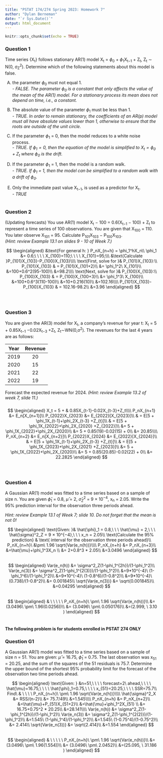 ```yaml
---
title: "PSTAT 174/274 Spring 2023: Homework 7"
author: "Dylan Berneman"
date: "`r Sys.Date()`"
output: html_document
---
```


```r
knitr::opts_chunk$set(echo = TRUE)
```

### Question 1
Time series {X~t~} follows stationary AR(1) model X~t~ = $\phi_0$ + $\phi_1$X~t−1~ + Z~t~, Z~t~ ∼ N(0, σ~Z~^2^). Determine which of the following statements about this model is false.\

  (A) the parameter $\phi_0$ must not equal 1.\
    *- FALSE. The parameter $\phi_0$ is a constant that only affects the value of the mean of the AR(1) model. For a stationary process its mean does not depend on time, i.e., a constant.*\
  
  (B) The absolute value of the parameter $\phi_1$ must be less than 1.\
    *- TRUE. In order to remain stationary, the coefficients of an AR(p) model must all have absolute values lower than 1, otherwise to ensure that the roots are outside of the unit circle.*\
  
  (C) If the parameter $\phi_1$ = 0, then the model reduces to a white noise process.\
    *- TRUE. If $\phi_1=0$, then the equation of the model is simplified to $X_t=\phi_0+Z_t$ where $\phi_0$ is the drift.*\
  
  (D) If the parameter $\phi_1$ = 1, then the model is a random walk.\
    *- TRUE. If $\phi_1$ = 1, then the model can be simplified to a random walk with a drift of $\phi_0$.*\
  
  (E) Only the immediate past value X~t−1~, is used as a predictor for X~t~.\
    *- TRUE*\
\
  
### Question 2
(Updating forecasts) You use AR(1) model X~t~ − 100 = 0.6(X~t−1~ − 100) + Z~t~ to represent a time series of 100 observations. You are given that X~100~ = 110. You later observe X~101~ = 95. Calculate P~101~X~103~ − P~100~X~103~.\
*(Hint: review Example 13.1 on slides 9 - 10 of Week 7.)*\

$$
\begin{aligned}
&\text{For general h: } P_nX_{n+h} = \phi_1^hX_n\\
\phi_1 &= 0.6;\ \ \ \ X_{100}=110;\ \ \ \ X_{101}=95;\\\
&\text{Calculate }P_{101}X_{103}-P_{100}X_{103}\\\\
\text{First, solve for }& P_{101}X_{103}:\\
P_{101}X_{103} & = P_{101}X_{101+2}\\
&= \phi_1^2\ X_{101}\\
&=100+0.6^2(95-100)\\
&=98.2\\\\
\text{Next, solve for }& P_{100}X_{103}:\\
P_{100}X_{103} & = P_{100}X_{100+3}\\
&= \phi_1^3\ X_{100}\\
&=100+0.6^3(110-100)\\
&=10+0.216(10)\\
&=102.16\\\\
P_{101}X_{103}-P_{100}X_{103} & = 102.16-98.2\\
&=3.96
\end{aligned}
$$
\
\

### Question 3
You are given the AR(3) model for X~t~, a company’s revenue for year t: X~t~ = 5 + 0.85X~t−1~ −0.02X~t−3~ +Z~t~, Z~t~∼WN(0,σ^2^). The revenues for the last 4 years are as follows:\

| Year | Revenue |
|:----:|:-------:|
| 2019 | 20 |
| 2020 | 15 |
| 2021 | 22 |
| 2022 | 19 |

Forecast the expected revenue for 2024. *(Hint: review Example 13.2 of week 7, slide 11.)*\
\
$$
\begin{aligned}
X_t = 5 + & 0.85X_{t-1}-0.02X_{t-3}+Z_t\\\\
P_nX_{n+1} &= E_n[X_{n+1}]\\
P_{2022}X_{2023} &= E_{2022}[X_{2023}]\\
& = E[5 + \phi_1X_{t-1}+\phi_2X_{t-3} +Z_{t}]\\
& = E[5 + \phi_1X_{2022}+\phi_2X_{2020} +Z_{2022}]\\
&= 5 + \phi_1X_{2022}+\phi_2X_{2020}\\
&= 5 + 0.85(19)-0.02(15) + 0\\
&= 20.85\\\\
P_nX_{n+2} &= E_n[X_{n+2}]\\
P_{2022}X_{2024} &= E_{2022}[X_{2024}]\\
& = E[5 + \phi_1X_{t-1}+\phi_2X_{t-3} +Z_{t}]\\
& = E[5 + \phi_1X_{2023}+\phi_2X_{2021} +Z_{2023}]\\
&= 5 + \phi_1X_{2022}+\phi_2X_{2020}\\
&= 5 + 0.85(20.85)-0.02(22) + 0\\
&= 22.2825
\end{aligned}
$$
\
\

### Question 4
A Gaussian AR(1) model was fitted to a time series based on a sample of size n. You are given
$\hat{\phi}_1$ = 0.8, $\hat{\mu}$ = 2, $\hat{\sigma}^2_Z$ = 9 × 10^−4^, x~n~ = 2.05. Write the 95% prediction interval for the observation three periods ahead.\

*Hint: review Example 13.1 of Week 7; slide 10. Do not forget that the mean is not 0!*\

$$
\begin{aligned}
\text{Given: }& \hat{\phi}_1 = 0.8,\ \ \ \hat{\mu} = 2,\ \ \ \hat{\sigma}^2_Z = 9 × 10^{−4},\ \ \ x_n = 2.05\\
\text{Calculate the 95% prediction} & \text{ interval for the observation three periods ahead}\\
P_nX_{n+h}\ &\pm\ 1.96 \sqrt{Var(e_n(h))}\\\\
P_nX_{n+h} &= P_nX_{n+3}\\
&=\hat{\mu}+\phi_1^3X_n \\
&= 2+0.8^3  * 2.05\\
&=3.0496
\end{aligned}
$$
\
$$
\begin{aligned}
Var(e_n(h)) &= \sigma^2_Z(1-\phi_1^{2h})/(1-\phi_1^2)\\
Var(e_n(3)) &= \sigma^2_Z(1-\phi_1^{2(3)})/(1-\phi_1^2)\\
&=9*10^{-4}\ (1-\phi_1^6)/(1-\phi_1^2)\\
&=9*10^{-4}\ (1-0.8^6)/(1-0.8^2)\\
&=9*10^{-4}\ (0.738)/(1-0.8^2)\\
&= 0.001845\\
\sqrt{Var(e_n(3))} &= \sqrt{0.001845}\\
&=0.04295
\end{aligned}
$$
\
$$
\begin{aligned}
& \ \ \ \ \ P_nX_{n+h}\ \pm\ 1.96 \sqrt{Var(e_n(h))}\\
&=(3.0496\ \pm\ 1.96(0.0256))\\
&= (3.0496\ \pm\ 0.050176)\\
&=(2.999, \ 3.10 )
\end{aligned}
$$
\

**The following problem is for students enrolled in PSTAT 274 ONLY**\

### Question G1
A Gaussian AR(1) model was fitted to a time series based on a sample of size n = 51. You are given: $\hat{\mu}$  = 16.75, $\hat{\phi}_1$ = 0.75. The last observation was x~51~ = 20.25, and the sum of the squares of the 51 residuals is 75.7. Determine the upper bound of the shortest 95% probability limit for the forecast of the observation two time periods ahead.\

$$
\begin{aligned}
\text{Given:  } &n=51,\ \ \ \ forecast=2\ ahead,\ \ \ \ \hat{\mu}=16.75,\ \ \ \ \hat{\phi}_1=0.75,\ \ \ \ x_{51}=20.25,\ \ \ \ SSR=75.7\\
Find\ & \ \ \ \ P_nX_{n+h}\ \pm\ 1.96 \sqrt{Var(e_n(h))}\\\\
\hat{\sigma}^2_X &= RSS/(n-2)\\
&= 75.7/49\\
&=1.545\\\\
P_nX_{n+h} &= P_nX_{n+2}\\
&=\hat{\mu}+P_{51}X_{51+2}\\
&=\hat{\mu}+\phi_1^2X_{51} \\
&= 16.75+0.75^2  * 20.25\\
&=28.141\\\\
Var(e_n(h)) &= \sigma^2_Z(1-\phi_1^{2h})/(1-\phi_1^2)\\
Var(e_n(3)) &= \sigma^2_Z(1-\phi_1^{2(2)})/(1-\phi_1^2)\\
&=1.545\ (1-\phi_1^4)/(1-\phi_1^2)\\
&=1.545\ (1-0.75^4)/(1-0.75^2)\\
&= 2.414\\
\sqrt{Var(e_n(3))} &= \sqrt{2.414}\\
&=1.554
\end{aligned}
$$
\
$$
\begin{aligned}
& \ \ \ \ \ P_nX_{n+h}\ \pm\ 1.96 \sqrt{Var(e_n(h))}\\
&=(3.0496\ \pm\ 1.96(1.554))\\
&= (3.0496\ \pm\ 2.0452)\\
&=(25.095, \ 31.186 )
\end{aligned}
$$
